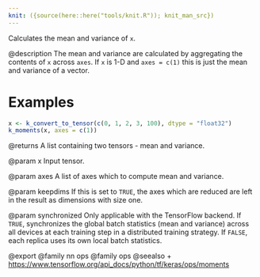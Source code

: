 ```yaml
---
knit: ({source(here::here("tools/knit.R")); knit_man_src})
---
```

Calculates the mean and variance of `x`.

@description
The mean and variance are calculated by aggregating the contents of `x`
across `axes`. If `x` is 1-D and `axes = c(1)` this is just the mean and
variance of a vector.

# Examples
```r
x <- k_convert_to_tensor(c(0, 1, 2, 3, 100), dtype = "float32")
k_moments(x, axes = c(1))
```

@returns
A list containing two tensors - mean and variance.

@param x
Input tensor.

@param axes
A list of axes which to compute mean and variance.

@param keepdims
If this is set to `TRUE`, the axes which are reduced are left
in the result as dimensions with size one.

@param synchronized
Only applicable with the TensorFlow backend.
If `TRUE`, synchronizes the global batch statistics (mean and
variance) across all devices at each training step in a
distributed training strategy. If `FALSE`, each replica uses its own
local batch statistics.

@export
@family nn ops
@family ops
@seealso
+ <https://www.tensorflow.org/api_docs/python/tf/keras/ops/moments>

